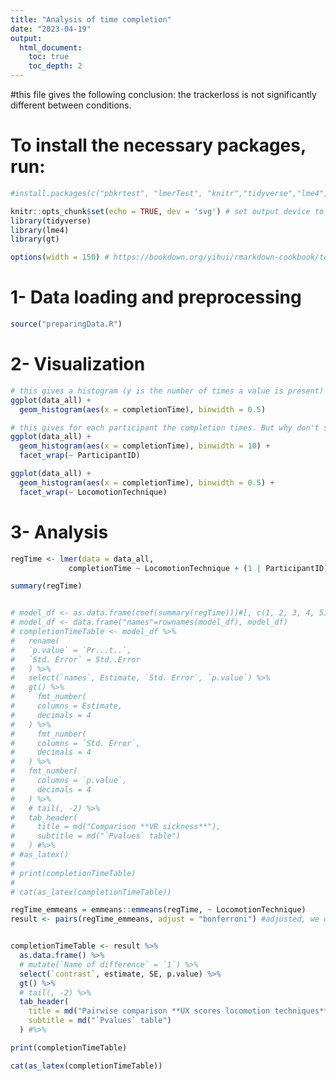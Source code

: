 ```yaml
---
title: "Analysis of time completion"
date: "2023-04-19"
output:
  html_document:
    toc: true
    toc_depth: 2
---
```

#this file gives the following conclusion: the trackerloss is not significantly different between conditions.


# To install the necessary packages, run:
```r
#install.packages(c("pbkrtest", "lmerTest", "knitr","tidyverse","lme4","emmeans","ggplot2"))
```

```r
knitr::opts_chunk$set(echo = TRUE, dev = 'svg') # set output device to svg
library(tidyverse)
library(lme4)
library(gt)

options(width = 150) # https://bookdown.org/yihui/rmarkdown-cookbook/text-width.html
```


# 1- Data loading and preprocessing


```r
source("preparingData.R")
```


# 2- Visualization

```r
# this gives a histogram (y is the number of times a value is present)
ggplot(data_all) +
  geom_histogram(aes(x = completionTime), binwidth = 0.5)
```

```r
# this gives for each participant the completion times. But why don't some have any???
ggplot(data_all) +
  geom_histogram(aes(x = completionTime), binwidth = 10) +
  facet_wrap(~ ParticipantID)
```

```r
ggplot(data_all) +
  geom_histogram(aes(x = completionTime), binwidth = 0.5) +
  facet_wrap(~ LocomotionTechnique)
```

# 3- Analysis

```r
regTime <- lmer(data = data_all,
             completionTime ~ LocomotionTechnique + (1 | ParticipantID))

summary(regTime)


# model_df <- as.data.frame(coef(summary(regTime)))#[, c(1, 2, 3, 4, 5)]
# model_df <- data.frame("names"=rownames(model_df), model_df)
# completionTimeTable <- model_df %>%
#   rename(
#   `p.value` = `Pr...t..`,
#   `Std. Error` = Std..Error
#   ) %>%
#   select(`names`, Estimate, `Std. Error`, `p.value`) %>%
#   gt() %>%
#     fmt_number(
#     columns = Estimate, 
#     decimals = 4
#   ) %>%
#     fmt_number(
#     columns = `Std. Error`, 
#     decimals = 4
#   ) %>%
#   fmt_number(
#     columns = `p.value`, 
#     decimals = 4
#   ) %>%
#   # tail(, -2) %>%
#   tab_header(
#     title = md("Comparison **VR sickness**"),
#     subtitle = md("`Pvalues` table")
#   ) #%>% 
# #as_latex()
# 
# print(completionTimeTable)
# 
# cat(as_latex(completionTimeTable))
```

```r
regTime_emmeans = emmeans::emmeans(regTime, ~ LocomotionTechnique)
result <- pairs(regTime_emmeans, adjust = "bonferroni") #adjusted, we desire to find significance, so we have to be extra careful on concluding significance. Adjusting for multiple comparisons makes it less likely we find any significant results.


completionTimeTable <- result %>%
  as.data.frame() %>%
  # mutate(`Name of difference` = `1`) %>%
  select(`contrast`, estimate, SE, p.value) %>%
  gt() %>%
  # tail(, -2) %>%
  tab_header(
    title = md("Pairwise comparison **UX scores locomotion techniques**"),
    subtitle = md("`Pvalues` table")
  ) #%>% 

print(completionTimeTable)

cat(as_latex(completionTimeTable))

```

